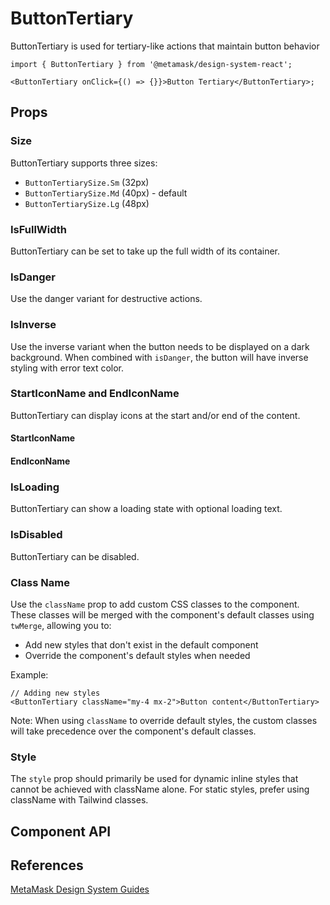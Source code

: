 

# ButtonTertiary

ButtonTertiary is used for tertiary-like actions that maintain button behavior

```tsx
import { ButtonTertiary } from '@metamask/design-system-react';

<ButtonTertiary onClick={() => {}}>Button Tertiary</ButtonTertiary>;
```

<Canvas of={ButtonTertiaryStories.Default} />

## Props

### Size

ButtonTertiary supports three sizes:

- `ButtonTertiarySize.Sm` (32px)
- `ButtonTertiarySize.Md` (40px) - default
- `ButtonTertiarySize.Lg` (48px)

<Canvas of={ButtonTertiaryStories.Size} />

### IsFullWidth

ButtonTertiary can be set to take up the full width of its container.

<Canvas of={ButtonTertiaryStories.IsFullWidth} />

### IsDanger

Use the danger variant for destructive actions.

<Canvas of={ButtonTertiaryStories.IsDanger} />

### IsInverse

Use the inverse variant when the button needs to be displayed on a dark background. When combined with `isDanger`, the button will have inverse styling with error text color.

<Canvas of={ButtonTertiaryStories.IsInverse} />

### StartIconName and EndIconName

ButtonTertiary can display icons at the start and/or end of the content.

#### StartIconName

<Canvas of={ButtonTertiaryStories.StartIconName} />

#### EndIconName

<Canvas of={ButtonTertiaryStories.EndIconName} />

### IsLoading

ButtonTertiary can show a loading state with optional loading text.

<Canvas of={ButtonTertiaryStories.IsLoading} />

### IsDisabled

ButtonTertiary can be disabled.

<Canvas of={ButtonTertiaryStories.IsDisabled} />

### Class Name

Use the `className` prop to add custom CSS classes to the component. These classes will be merged with the component's default classes using `twMerge`, allowing you to:

- Add new styles that don't exist in the default component
- Override the component's default styles when needed

Example:

```tsx
// Adding new styles
<ButtonTertiary className="my-4 mx-2">Button content</ButtonTertiary>
```

Note: When using `className` to override default styles, the custom classes will take precedence over the component's default classes.

### Style

The `style` prop should primarily be used for dynamic inline styles that cannot be achieved with className alone. For static styles, prefer using className with Tailwind classes.

## Component API

<Controls of={ButtonTertiaryStories.Default} />

## References

[MetaMask Design System Guides](https://www.notion.so/MetaMask-Design-System-Guides-Design-f86ecc914d6b4eb6873a122b83c12940)
